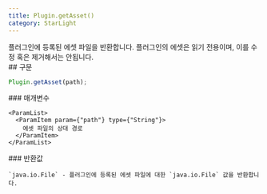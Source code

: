 ```yaml
---
title: Plugin.getAsset()
category: StarLight
---
```


<Section>
  플러그인에 등록된 에셋 파일을 반환합니다.

  <Noti type="danger">
    플러그인의 에셋은 읽기 전용이며, 이를 수정 혹은 제거해서는 안됩니다.
  </Noti>
</Section>
<Section>
  ## 구문

  ~~~js
  Plugin.getAsset(path);
  ~~~

  <Section>
    ### 매개변수

    <ParamList>
      <ParamItem param={"path"} type={"String"}>
        에셋 파일의 상대 경로
      </ParamItem>
    </ParamList>
  </Section>
  <Section>
    ### 반환값

    `java.io.File` - 플러그인에 등록된 에셋 파일에 대한 `java.io.File` 값을 반환합니다.
  </Section>
</Section>